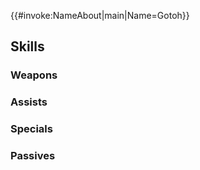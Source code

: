 {{#invoke:NameAbout|main|Name=Gotoh}}{{HeroPage Tabs}}
{{Hero Infobox
|Name=Gotoh
|Title=White Sage
|WeaponType=Colorless Tome
|MoveType=Infantry
|Origin=Fire Emblem: Mystery of the Emblem
|Gender=Male
|MythicEffect=Light
|MythicEffect2=Raiding Party Bonus
|BoostHP=5
|BoostRes=5
|actorEN=Leonard Draper
|actorJP=清川元夢
|artist=霜村航
|additionDate=January 27, 2023
|releaseDate=January 27, 2023
|cv1=1
|cv2=1000230
|TagID=神階ガトー
|InternalID=911
|Properties=mythic,hat
|description=Legendary figure who granted gifts to humanity across the age, including the Khadein school of magic. Also known as the White Sage. Appears in Fire Emblem: Mystery of the Emblem.
}}
{{Stats Page
|Lv1HP=18|Lv1ATK=12|Lv1SPD=4|Lv1DEF=8|Lv1RES=9
|GRHP=50|GRATK=70|GRSPD=25|GRDEF=70|GRRES=75
}}
==Skills==
===Weapons===
{{Weapons Table
|weapon1=Stone
|weapon1Default=1
|weapon1Unlock=1
|weapon2=Elstone
|weapon2Default=2
|weapon2Unlock=2
|weapon3=Atlas (weapon)
|weapon3Default=4
|weapon3Unlock=3
|weapon4=Brilliant Starlight
|weapon4Default=5
|weapon4Unlock=5
}}
===Assists===
{{Assists Table}}
===Specials===
{{Specials Table
|special1=Chilling Wind
|special1Default=4
|special1Unlock=3
|special2=Iceberg
|special2Unlock=4
}}
===Passives===
{{Passives Table
|passiveA1=Gift of Magic
|passiveA1Unlock=5
|passiveB1=Guard 1
|passiveB2=Guard 2
|passiveB3=Guard 3
|passiveB4=Guard 4
|passiveB1Unlock=2
|passiveB2Unlock=3
|passiveB3Unlock=4
|passiveB4Unlock=5
|passiveC1=Distant Guard 1
|passiveC2=Distant Guard 2
|passiveC3=Distant Guard 3
|passiveC4=Joint Dist. Guard
|passiveC1Unlock=2
|passiveC2Unlock=3
|passiveC3Unlock=4
|passiveC4Unlock=5
}}
{{Heroes Navbox}}